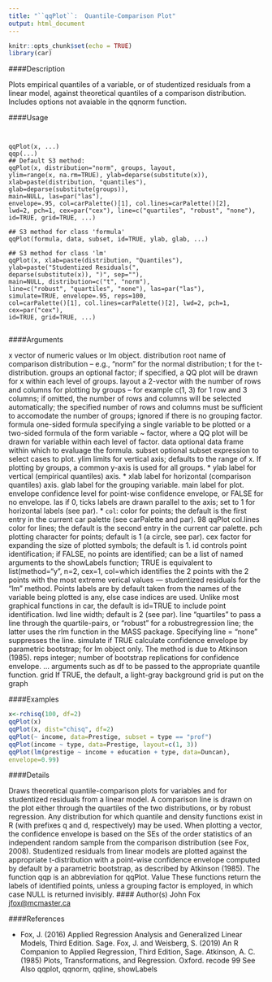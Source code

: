 ---
title: "``qqPlot``:  Quantile-Comparison Plot"
output: html_document
---

```{r setup, include=FALSE}
knitr::opts_chunk$set(echo = TRUE)
library(car)
```



####Description

Plots empirical quantiles of a variable, or of studentized residuals from a linear model, against
theoretical quantiles of a comparison distribution. Includes options not avaiable in the qqnorm
function.

####Usage
<pre><code>

qqPlot(x, ...)
qqp(...)
## Default S3 method:
qqPlot(x, distribution="norm", groups, layout,
ylim=range(x, na.rm=TRUE), ylab=deparse(substitute(x)),
xlab=paste(distribution, "quantiles"), glab=deparse(substitute(groups)),
main=NULL, las=par("las"),
envelope=.95, col=carPalette()[1], col.lines=carPalette()[2],
lwd=2, pch=1, cex=par("cex"), line=c("quartiles", "robust", "none"), id=TRUE, grid=TRUE, ...)

## S3 method for class 'formula'
qqPlot(formula, data, subset, id=TRUE, ylab, glab, ...)

## S3 method for class 'lm'
qqPlot(x, xlab=paste(distribution, "Quantiles"),
ylab=paste("Studentized Residuals(",
deparse(substitute(x)), ")", sep=""),
main=NULL, distribution=c("t", "norm"),
line=c("robust", "quartiles", "none"), las=par("las"),
simulate=TRUE, envelope=.95, reps=100,
col=carPalette()[1], col.lines=carPalette()[2], lwd=2, pch=1, cex=par("cex"),
id=TRUE, grid=TRUE, ...)

</code></pre>

####Arguments

x vector of numeric values or lm object.
distribution root name of comparison distribution – e.g., "norm" for the normal distribution;
t for the t-distribution.
groups an optional factor; if specified, a QQ plot will be drawn for x within each level
of groups.
layout a 2-vector with the number of rows and columns for plotting by groups – for
example c(1, 3) for 1 row and 3 columns; if omitted, the number of rows
and columns will be selected automatically; the specified number of rows and
columns must be sufficient to accomodate the number of groups; ignored if there
is no grouping factor.
formula one-sided formula specifying a single variable to be plotted or a two-sided formula
of the form variable ~ factor, where a QQ plot will be drawn for
variable within each level of factor.
data optional data frame within which to evaluage the formula.
subset optional subset expression to select cases to plot.
ylim limits for vertical axis; defaults to the range of x. If plotting by groups, a common
y-axis is used for all groups.
* ylab label for vertical (empirical quantiles) axis.
* xlab label for horizontal (comparison quantiles) axis.
glab label for the grouping variable.
main label for plot.
envelope confidence level for point-wise confidence envelope, or FALSE for no envelope.
las if 0, ticks labels are drawn parallel to the axis; set to 1 for horizontal labels (see
par).
* `` col  ``:  color for points; the default is the first entry in the current car palette (see
carPalette and par).
98 qqPlot
col.lines color for lines; the default is the second entry in the current car palette.
pch plotting character for points; default is 1 (a circle, see par).
cex factor for expanding the size of plotted symbols; the default is 1.
id controls point identification; if FALSE, no points are identified; can be a list of
named arguments to the showLabels function; TRUE is equivalent to list(method="y", n=2, cex=1, col=which identifies the 2 points with the 2 points with the most extreme verical values
— studentized residuals for the "lm" method. Points labels are by default
taken from the names of the variable being plotted is any, else case indices are
used. Unlike most graphical functions in car, the default is id=TRUE to include
point identification.
lwd line width; default is 2 (see par).
line "quartiles" to pass a line through the quartile-pairs, or "robust" for a robustregression
line; the latter uses the rlm function in the MASS package. Specifying
line = "none" suppresses the line.
simulate if TRUE calculate confidence envelope by parametric bootstrap; for lm object
only. The method is due to Atkinson (1985).
reps integer; number of bootstrap replications for confidence envelope.
... arguments such as df to be passed to the appropriate quantile function.
grid If TRUE, the default, a light-gray background grid is put on the graph

####Examples

```{r}

x<-rchisq(100, df=2)
qqPlot(x)
qqPlot(x, dist="chisq", df=2)
qqPlot(~ income, data=Prestige, subset = type == "prof")
qqPlot(income ~ type, data=Prestige, layout=c(1, 3))
qqPlot(lm(prestige ~ income + education + type, data=Duncan),
envelope=0.99)
```

####Details

Draws theoretical quantile-comparison plots for variables and for studentized residuals from a linear
model. A comparison line is drawn on the plot either through the quartiles of the two distributions,
or by robust regression.
Any distribution for which quantile and density functions exist in R (with prefixes q and d, respectively)
may be used. When plotting a vector, the confidence envelope is based on the SEs of the
order statistics of an independent random sample from the comparison distribution (see Fox, 2008).
Studentized residuals from linear models are plotted against the appropriate t-distribution with a
point-wise confidence envelope computed by default by a parametric bootstrap, as described by
Atkinson (1985). The function qqp is an abbreviation for qqPlot.
Value
These functions return the labels of identified points, unless a grouping factor is employed, in which
case NULL is returned invisibly.
#### Author(s)
John Fox <jfox@mcmaster.ca>

####References

* Fox, J. (2016) Applied Regression Analysis and Generalized Linear Models, Third Edition. Sage.
Fox, J. and Weisberg, S. (2019) An R Companion to Applied Regression, Third Edition, Sage.
Atkinson, A. C. (1985) Plots, Transformations, and Regression. Oxford.
recode 99
See Also
qqplot, qqnorm, qqline, showLabels

